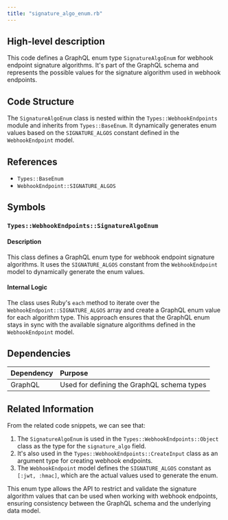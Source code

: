 ```yaml
---
title: "signature_algo_enum.rb"
---
```


## High-level description
This code defines a GraphQL enum type `SignatureAlgoEnum` for webhook endpoint signature algorithms. It's part of the GraphQL schema and represents the possible values for the signature algorithm used in webhook endpoints.

## Code Structure
The `SignatureAlgoEnum` class is nested within the `Types::WebhookEndpoints` module and inherits from `Types::BaseEnum`. It dynamically generates enum values based on the `SIGNATURE_ALGOS` constant defined in the `WebhookEndpoint` model.

## References
- `Types::BaseEnum`
- `WebhookEndpoint::SIGNATURE_ALGOS`

## Symbols

### `Types::WebhookEndpoints::SignatureAlgoEnum`
#### Description
This class defines a GraphQL enum type for webhook endpoint signature algorithms. It uses the `SIGNATURE_ALGOS` constant from the `WebhookEndpoint` model to dynamically generate the enum values.

#### Internal Logic
The class uses Ruby's `each` method to iterate over the `WebhookEndpoint::SIGNATURE_ALGOS` array and create a GraphQL enum value for each algorithm type. This approach ensures that the GraphQL enum stays in sync with the available signature algorithms defined in the `WebhookEndpoint` model.

## Dependencies
| Dependency | Purpose |
|:-----------|:--------|
| GraphQL | Used for defining the GraphQL schema types |

## Related Information
From the related code snippets, we can see that:

1. The `SignatureAlgoEnum` is used in the `Types::WebhookEndpoints::Object` class as the type for the `signature_algo` field.
2. It's also used in the `Types::WebhookEndpoints::CreateInput` class as an argument type for creating webhook endpoints.
3. The `WebhookEndpoint` model defines the `SIGNATURE_ALGOS` constant as `[:jwt, :hmac]`, which are the actual values used to generate the enum.

This enum type allows the API to restrict and validate the signature algorithm values that can be used when working with webhook endpoints, ensuring consistency between the GraphQL schema and the underlying data model.